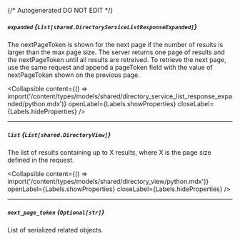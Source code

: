 {/* Autogenerated DO NOT EDIT  */}

##### `expanded` *{`List[shared.DirectoryServiceListResponseExpanded]`}*
The nextPageToken is shown for the next page if the number of results is larger than the max page size.
 The server returns one page of results and the nextPageToken until all results are retreived.
 To retrieve the next page, use the same request and append a pageToken field with the value of nextPageToken shown on the previous page.

<Collapsible content={() => import('/content/types/models/shared/directory_service_list_response_expanded/python.mdx')} openLabel={Labels.showProperties} closeLabel={Labels.hideProperties} />


---
##### `list` *{`List[shared.DirectoryView]`}*
The list of results containing up to X results, where X is the page size defined in the request.

<Collapsible content={() => import('/content/types/models/shared/directory_view/python.mdx')} openLabel={Labels.showProperties} closeLabel={Labels.hideProperties} />


---
##### `next_page_token` *{`Optional[str]`}*
List of serialized related objects.


